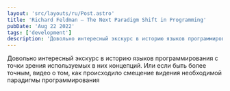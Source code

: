 ```yaml
---
layout: 'src/layouts/ru/Post.astro'
title: 'Richard Feldman — The Next Paradigm Shift in Programming'
pubDate: 'Aug 22 2022'
tags: ['development']
description: 'Довольно интересный экскурс в историю языков программирования с точки зрения используемых в них концепций. Или если быть более точным, видео о том, как происходило смещение видения необходимой парадигмы программирования'
---
```



Довольно интересный экскурс в историю языков программирования с точки зрения используемых в них концепций. Или если быть более точным, видео о том, как происходило смещение видения необходимой парадигмы программирования

<Youtube code="6YbK8o9rZfI" />
